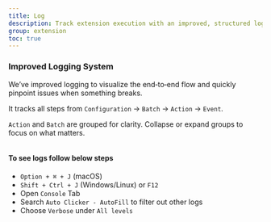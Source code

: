 ```yaml
---
title: Log
description: Track extension execution with an improved, structured logging view
group: extension
toc: true
---
```


<Callout type="info">

### Improved Logging System

We’ve improved logging to visualize the end‑to‑end flow and quickly pinpoint issues when something breaks.

It tracks all steps from `Configuration` → `Batch` → `Action` → `Event`.

`Action` and `Batch` are grouped for clarity. Collapse or expand groups to focus on what matters.

</Callout>

<img class="d-block mb-4 img-fluid rounded-3" src="/docs/[[config:docs_version]]/assets/img/extension-log.png" alt="" />

<Callout type="info">

#### To see logs follow below steps

- `Option + ⌘ + J` (macOS)
- `Shift + Ctrl + J` (Windows/Linux) or `F12`
- Open `Console` Tab
- Search `Auto Clicker - AutoFill` to filter out other logs
- Choose `Verbose` under `All levels`

</Callout>
